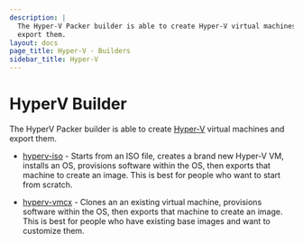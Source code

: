 ```yaml
---
description: |
  The Hyper-V Packer builder is able to create Hyper-V virtual machines and
  export them.
layout: docs
page_title: Hyper-V - Builders
sidebar_title: Hyper-V
---
```


# HyperV Builder

The HyperV Packer builder is able to create
[Hyper-V](https://www.microsoft.com/en-us/server-cloud/solutions/virtualization.aspx)
virtual machines and export them.

- [hyperv-iso](/docs/builders/hyperv-iso) - Starts from an ISO file,
  creates a brand new Hyper-V VM, installs an OS, provisions software within
  the OS, then exports that machine to create an image. This is best for
  people who want to start from scratch.

- [hyperv-vmcx](/docs/builders/hyperv-vmcx) - Clones an an existing
  virtual machine, provisions software within the OS, then exports that
  machine to create an image. This is best for people who have existing base
  images and want to customize them.
